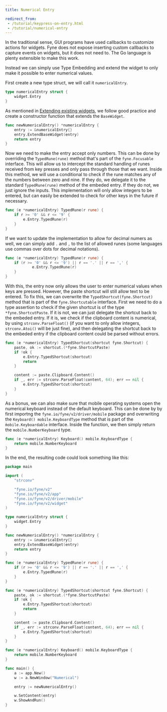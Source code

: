 ```yaml
---
title: Numerical Entry

redirect_from:
 - /tutorial/keypress-on-entry.html
 - /tutorial/numerical-entry
---
```


In the traditional sense, GUI programs have used callbacks to customize actions for widgets. Fyne does not expose inserting custom callbacks to capture events on widgets, but it does not need to. The Go language is plenty extensible to make this work.

Instead we can simply use Type Embedding and extend the widget to only make it possible to enter numerical values.

First create a new type struct, we will call it `numericalEntry`.

```go
type numericalEntry struct {
    widget.Entry
}
```

As mentioned in [Extending existing widgets](https://developer.fyne.io/tutorial/extending-widgets), we follow good practice and create a constructor function that extends the `BaseWidget`.

```go
func newNumericalEntry() *numericalEntry {
    entry := &numericalEntry{}
    entry.ExtendBaseWidget(entry)
    return entry
}
```

Now we need to make the entry accept only numbers. This can be done by overriding the `TypedRune(rune)` method that's part of the `fyne.Focusable` interface.
This will allow us to intercept the standard handling of runes received from key presses and only pass through those that we want.
Inside this method, we will use a conditional to check if the rune matches any of the numbers between zero and nine. If they do, we delegate it to the standard `TypedRune(rune)` method of the embeded entry. If they do not, we just ignore the inputs.
This implementation will only allow integers to be entered, but can easily be extended to check for other keys in the future if necessary.

```go
func (e *numericalEntry) TypedRune(r rune) {
	if r >= '0' && r <= '9' {
		e.Entry.TypedRune(r)
	}
}
```

If we want to update the implementation to allow for decimal numers as well, we can simply add `.` and `,` to the list of allowed runes (some languages use commas over dots for decimal notations).

```go
func (e *numericalEntry) TypedRune(r rune) {
	if (r >= '0' && r <= '9') || r == '.' || r == ',' {
			e.Entry.TypedRune(r)
	}
}
```

With this, the entry now only allows the user to enter numerical values when keys are pressed. However, the paste shortcut will still allow text to be entered.
To fix this, we can overwrite the `TypedShortcut(fyne.Shortcut)` method that is part of the `fyne.Shortcutable` interface.
First we need to do a type assertion to check if the given shortcut is of the type `*fyne.ShortcutPaste`. If it is not, we can just delegate the shortcut back to the embeded entry.
If it is, we check if the clipboard content is numerical, by using `strconv.ParseFloat()` (if you want to only allow integers, `strconv.Atoi()` will be just fine), and then delegating the shortcut back to the embeded entry if the clipboard content could be parsed without errors.

```go
func (e *numericalEntry) TypedShortcut(shortcut fyne.Shortcut) {
	paste, ok := shortcut.(*fyne.ShortcutPaste)
	if !ok {
		e.Entry.TypedShortcut(shortcut)
		return
	}

	content := paste.Clipboard.Content()
	if _, err := strconv.ParseFloat(content, 64); err == nil {
		e.Entry.TypedShortcut(shortcut)
	}
}
```

As a bonus, we can also make sure that mobile operating systems open the numerical keyboard instead of the default keyboard. This can be done by by first importng the `fyne.io/fyne/v2/driver/mobile` package and overwriting the `Keyboard() mobile.KeyboardType` method that is part of the `m̀obile.Keyboardable` interface. Inside the function, we then simply return the `mobile.NumberKeyboard` type.

```go
func (e *numericalEntry) Keyboard() mobile.KeyboardType {
	return mobile.NumberKeyboard
}
```

In the end, the resulting code could look something like this:

```go
package main

import (
	"strconv"

	"fyne.io/fyne/v2"
	"fyne.io/fyne/v2/app"
	"fyne.io/fyne/v2/driver/mobile"
	"fyne.io/fyne/v2/widget"
)

type numericalEntry struct {
	widget.Entry
}

func newNumericalEntry() *numericalEntry {
	entry := &numericalEntry{}
	entry.ExtendBaseWidget(entry)
	return entry
}

func (e *numericalEntry) TypedRune(r rune) {
	if (r >= '0' && r <= '9') || r == '.' || r == ',' {
		e.Entry.TypedRune(r)
	}
}

func (e *numericalEntry) TypedShortcut(shortcut fyne.Shortcut) {
	paste, ok := shortcut.(*fyne.ShortcutPaste)
	if !ok {
		e.Entry.TypedShortcut(shortcut)
		return
	}

	content := paste.Clipboard.Content()
	if _, err := strconv.ParseFloat(content, 64); err == nil {
		e.Entry.TypedShortcut(shortcut)
	}
}

func (e *numericalEntry) Keyboard() mobile.KeyboardType {
	return mobile.NumberKeyboard
}

func main() {
	a := app.New()
	w := a.NewWindow("Numerical")

	entry := newNumericalEntry()

	w.SetContent(entry)
	w.ShowAndRun()
}
```
